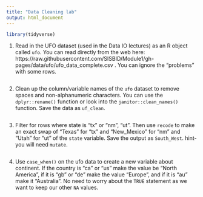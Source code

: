 ```yaml
---
title: "Data Cleaning lab"
output: html_document
---
```


```r
library(tidyverse)
```


1. Read in the UFO dataset (used in the Data IO lectures) as an R object called `ufo`.
You can read directly from the web here: https://raw.githubusercontent.com/SISBID/Module1/gh-pages/data/ufo/ufo_data_complete.csv . 
You can ignore the "problems" with some rows. 

```r

```

2. Clean up the column/variable names of the `ufo` dataset to remove spaces and non-alphanumeric characters. You can use the `dplyr::rename()` function or look into the `janitor::clean_names()` function. Save the data as `uf_clean`.

```r

```

3. Filter for rows where state is "tx" or  "nm", "ut". Then use `recode` to make an exact swap of "Texas" for "tx" and "New_Mexico" for "nm" and "Utah" for "ut" of the `state` variable. Save the output as `South_West`. hint- you will need `mutate`.

```r

```

4. Use `case_when()` on the ufo data to create a new variable about continent. If the country is "ca" or "us" make the value be "North America", if it is "gb" or "de" make the value "Europe", and if it is "au" make it "Australia". No need to worry about the `TRUE` statement as we want to keep our other `NA` values.

```r

```
